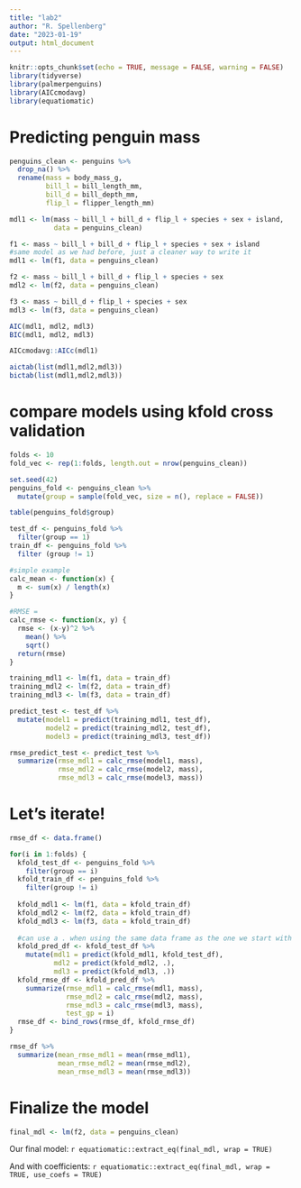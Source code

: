 ```yaml
---
title: "lab2"
author: "R. Spellenberg"
date: "2023-01-19"
output: html_document
---
```


```r
knitr::opts_chunk$set(echo = TRUE, message = FALSE, warning = FALSE)
library(tidyverse)
library(palmerpenguins)
library(AICcmodavg)
library(equatiomatic)
```

# Predicting penguin mass
```r
penguins_clean <- penguins %>% 
  drop_na() %>% 
  rename(mass = body_mass_g, 
         bill_l = bill_length_mm,
         bill_d = bill_depth_mm, 
         flip_l = flipper_length_mm)

mdl1 <- lm(mass ~ bill_l + bill_d + flip_l + species + sex + island,
           data = penguins_clean)
```

```r
f1 <- mass ~ bill_l + bill_d + flip_l + species + sex + island
#same model as we had before, just a cleaner way to write it
mdl1 <- lm(f1, data = penguins_clean)

f2 <- mass ~ bill_l + bill_d + flip_l + species + sex
mdl2 <- lm(f2, data = penguins_clean)

f3 <- mass ~ bill_d + flip_l + species + sex
mdl3 <- lm(f3, data = penguins_clean)

AIC(mdl1, mdl2, mdl3)
BIC(mdl1, mdl2, mdl3)

```

```r
AICcmodavg::AICc(mdl1)

aictab(list(mdl1,mdl2,mdl3))
bictab(list(mdl1,mdl2,mdl3))
```

# compare models using kfold cross validation
```r
folds <- 10
fold_vec <- rep(1:folds, length.out = nrow(penguins_clean))

set.seed(42)
penguins_fold <- penguins_clean %>% 
  mutate(group = sample(fold_vec, size = n(), replace = FALSE))

table(penguins_fold$group)

test_df <- penguins_fold %>% 
  filter(group == 1)
train_df <- penguins_fold %>%  
  filter (group != 1)
```

```r
#simple example
calc_mean <- function(x) {
  m <- sum(x) / length(x)
}

#RMSE = 
calc_rmse <- function(x, y) {
  rmse <- (x-y)^2 %>% 
    mean() %>% 
    sqrt()
  return(rmse)
}
```

```r
training_mdl1 <- lm(f1, data = train_df)
training_mdl2 <- lm(f2, data = train_df)
training_mdl3 <- lm(f3, data = train_df)

predict_test <- test_df %>% 
  mutate(model1 = predict(training_mdl1, test_df),
         model2 = predict(training_mdl2, test_df),
         model3 = predict(training_mdl3, test_df))

rmse_predict_test <- predict_test %>% 
  summarize(rmse_mdl1 = calc_rmse(model1, mass),
            rmse_mdl2 = calc_rmse(model2, mass),
            rmse_mdl3 = calc_rmse(model3, mass))
```

# Let's iterate!

```r
rmse_df <- data.frame()

for(i in 1:folds) {
  kfold_test_df <- penguins_fold %>% 
    filter(group == i)
  kfold_train_df <- penguins_fold %>% 
    filter(group != i)
  
  kfold_mdl1 <- lm(f1, data = kfold_train_df)
  kfold_mdl2 <- lm(f2, data = kfold_train_df)
  kfold_mdl3 <- lm(f3, data = kfold_train_df)
  
  #can use a . when using the same data frame as the one we start with in the tidyverse
  kfold_pred_df <- kfold_test_df %>% 
    mutate(mdl1 = predict(kfold_mdl1, kfold_test_df),
           mdl2 = predict(kfold_mdl2, .),
           mdl3 = predict(kfold_mdl3, .))
  kfold_rmse_df <- kfold_pred_df %>% 
    summarize(rmse_mdl1 = calc_rmse(mdl1, mass),
              rmse_mdl2 = calc_rmse(mdl2, mass),
              rmse_mdl3 = calc_rmse(mdl3, mass),
              test_gp = i)
  rmse_df <- bind_rows(rmse_df, kfold_rmse_df)
}

rmse_df %>% 
  summarize(mean_rmse_mdl1 = mean(rmse_mdl1),
            mean_rmse_mdl2 = mean(rmse_mdl2),
            mean_rmse_mdl3 = mean(rmse_mdl3))
```

# Finalize the model

```r
final_mdl <- lm(f2, data = penguins_clean)
```

Our final model:
`r equatiomatic::extract_eq(final_mdl, wrap = TRUE)`

And with coefficients:
`r equatiomatic::extract_eq(final_mdl, wrap = TRUE, use_coefs = TRUE)`

